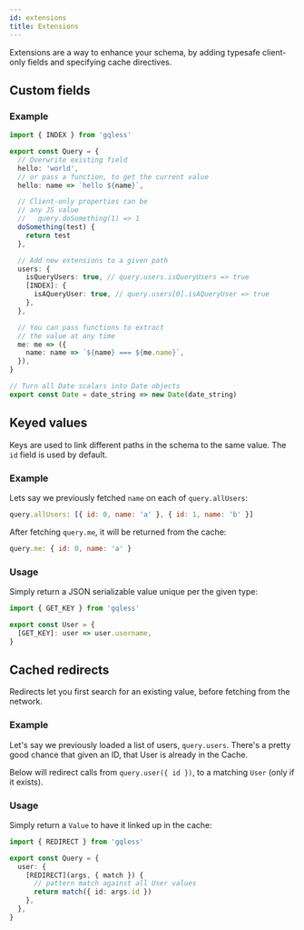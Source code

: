 ```yaml
---
id: extensions
title: Extensions
---
```


Extensions are a way to enhance your schema, by adding typesafe client-only fields and specifying cache directives.

## Custom fields

### Example

```ts
import { INDEX } from 'gqless'

export const Query = {
  // Overwrite existing field
  hello: 'world',
  // or pass a function, to get the current value
  hello: name => `hello ${name}`,

  // Client-only properties can be
  // any JS value
  //   query.doSomething(1) => 1
  doSomething(test) {
    return test
  },

  // Add new extensions to a given path
  users: {
    isQueryUsers: true, // query.users.isQueryUsers => true
    [INDEX]: {
      isAQueryUser: true, // query.users[0].isAQueryUser => true
    },
  },

  // You can pass functions to extract
  // the value at any time
  me: me => ({
    name: name => `${name} === ${me.name}`,
  }),
}

// Turn all Date scalars into Date objects
export const Date = date_string => new Date(date_string)
```

## Keyed values

Keys are used to link different paths in the schema to the same value. The `id` field is used by default.

### Example

Lets say we previously fetched `name` on each of `query.allUsers`:

```js
query.allUsers: [{ id: 0, name: 'a' }, { id: 1, name: 'b' }]
```

After fetching `query.me`, it will be returned from the cache:

```js
query.me: { id: 0, name: 'a' }
```

### Usage

Simply return a JSON serializable value unique per the given type:

```ts
import { GET_KEY } from 'gqless'

export const User = {
  [GET_KEY]: user => user.username,
}
```

## Cached redirects

Redirects let you first search for an existing value, before fetching from the network.

### Example

Let's say we previously loaded a list of users, `query.users`. There's a pretty good chance that given an ID, that User is already in the Cache.

Below will redirect calls from `query.user({ id })`, to a matching `User` (only if it exists).

### Usage

Simply return a `Value` to have it linked up in the cache:

```ts
import { REDIRECT } from 'gqless'

export const Query = {
  user: {
    [REDIRECT](args, { match }) {
      // pattern match against all User values
      return match({ id: args.id })
    },
  },
}
```
